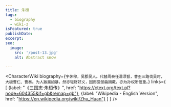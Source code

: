 ```yaml
---
title: 朱桓
tags:
  - biography
  - wiki-z
isFeatured: true
publishDate:
excerpt:
seo:
  image:
    src: '/post-13.jpg'
    alt: Abstract snow

---
```



<CharacterWiki
  biography={`字休穆，吴郡吴人。代替周泰任濡须督，曹丕三路伐吴时，大破曹仁、曹泰。为人跋扈凶暴，然亦轻财好义，因而受部曲拥戴，亦为孙权所信重。`}
  links={
    [
      {label: "《三国志·朱桓传》", href: "https://ctext.org/text.pl?node=604355&if=gb&remap=gb"},
      {label: "Wikipedia - English Version", href: "https://en.wikipedia.org/wiki/Zhu_Huan"}
    ]
  }
/>
